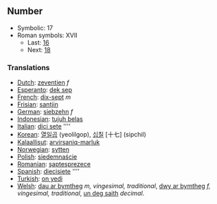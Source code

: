 ==Number==

*Symbolic: 17
*Roman symbols: XVII
**Last: [[sixteen|16]]
**Next: [[eighteen|18]]

===Translations===

*[[Dutch]]: [[zeventien]] ''f''
*[[Esperanto]]: [[dek sep]]
*[[French]]: [[dix-sept]] ''m''
*[[Frisian]]: [[santjin]]
*[[German]]: [[siebzehn]] ''f''
*[[Indonesian]]: [[tujuh belas]]
*[[Italian]]: [[dici sete]] ''''
*[[Korean]]: [[열일곱]] (yeolilgop), [[십칠]] [十七] (sipchil)
*[[Kalaallisut]]: [[arvirsaniq-marluk]]
*[[Norwegian]]: [[sytten]]
*[[Polish]]: [[siedemnaście]]
*[[Romanian]]: [[şaptesprezece]]
*[[Spanish]]: [[diecisiete]] ''''
*[[Turkish]]: [[on yedi]]
*[[Welsh]]: [[dau ar bymtheg]] ''m, vingesimal, traditional'', [[dwy ar bymtheg]] ''f, vingesimal, traditional'', [[un deg saith]] ''decimal''.